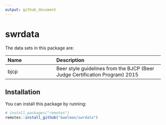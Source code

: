 ```yaml
---
output: github_document
---
```


<!-- README.md is generated from README.Rmd. Please edit that file -->

# swrdata

The data sets in this package are:

| Name | Description |
|:-----|:------------|
|bjcp | Beer style guidelines from the BJCP (Beer Judge Certification Program) 2015|

## Installation

You can install this package by running:


``` r
# install.packages("remotes")
remotes::install_github("bwelman/swrdata")
```
